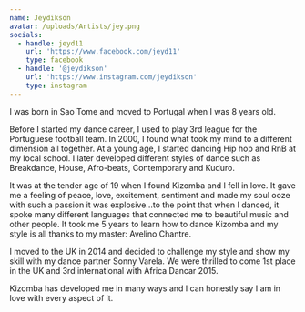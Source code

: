 ```yaml
---
name: Jeydikson
avatar: /uploads/Artists/jey.png
socials:
  - handle: jeyd11
    url: 'https://www.facebook.com/jeyd11'
    type: facebook
  - handle: '@jeydikson'
    url: 'https://www.instagram.com/jeydikson'
    type: instagram
---
```


I was born in Sao Tome and moved to Portugal when I was 8 years old.

Before I started my dance career, I used to play 3rd league for the Portuguese football team. In 2000, I found what took my mind to a different dimension all together. At a young age, I started dancing Hip hop and RnB at my local school. I later developed different styles of dance such as Breakdance, House, Afro-beats, Contemporary and Kuduro. 

It was at the tender age of 19 when I found Kizomba and I fell in love. It gave me a feeling of peace, love, excitement, sentiment and made my soul ooze with such a passion it was explosive...to the point that when I danced, it spoke many different languages that connected me to beautiful music and other people. It took me 5 years to learn how to dance Kizomba and my style is all thanks to my master: Avelino Chantre.

I moved to the UK in 2014 and decided to challenge my style and show my skill with my dance partner Sonny Varela. We were thrilled to come 1st place in the UK and 3rd international with Africa Dancar 2015. 

Kizomba has developed me in many ways and I can honestly say I am in love with every aspect of it.
